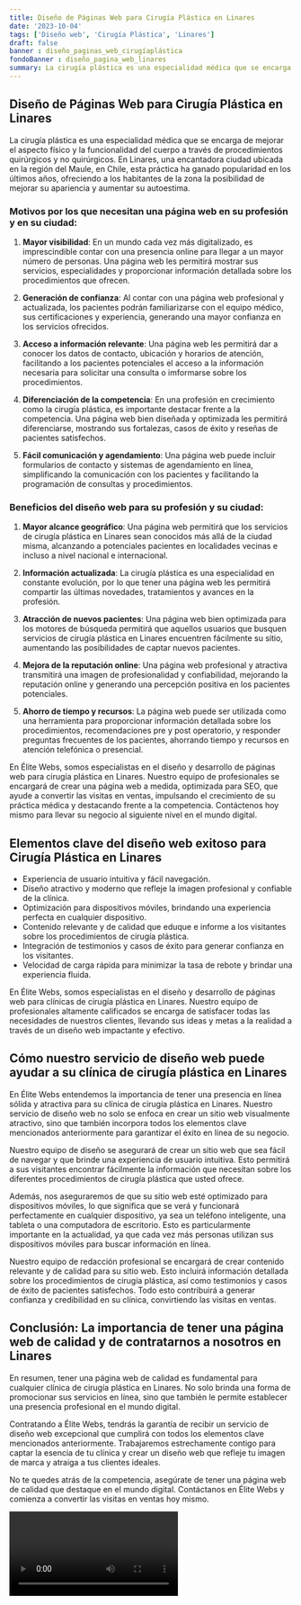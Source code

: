 ```yaml
---
title: Diseño de Páginas Web para Cirugía Plástica en Linares
date: '2023-10-04'
tags: ['Diseño web', 'Cirugía Plástica', 'Linares']
draft: false
banner : diseño_paginas_web_cirugíaplástica
fondoBanner : diseño_pagina_web_linares
summary: La cirugía plástica es una especialidad médica que se encarga de mejorar el aspecto físico y la funcionalidad del cuerpo a través de procedimientos quirúrgicos y no quirúrgicos. En Linares, una encantadora ciudad ubicada en la región del Maule, en Chile, esta práctica ha ganado popularidad en los últimos años, ofreciendo a los habitantes de la zona la posibilidad de mejorar su apariencia y aumentar su autoestima.
---
```


## Diseño de Páginas Web para Cirugía Plástica en Linares

La cirugía plástica es una especialidad médica que se encarga de mejorar el aspecto físico y la funcionalidad del cuerpo a través de procedimientos quirúrgicos y no quirúrgicos. En Linares, una encantadora ciudad ubicada en la región del Maule, en Chile, esta práctica ha ganado popularidad en los últimos años, ofreciendo a los habitantes de la zona la posibilidad de mejorar su apariencia y aumentar su autoestima.

### Motivos por los que necesitan una página web en su profesión y en su ciudad:

1. **Mayor visibilidad**: En un mundo cada vez más digitalizado, es imprescindible contar con una presencia online para llegar a un mayor número de personas. Una página web les permitirá mostrar sus servicios, especialidades y proporcionar información detallada sobre los procedimientos que ofrecen.

2. **Generación de confianza**: Al contar con una página web profesional y actualizada, los pacientes podrán familiarizarse con el equipo médico, sus certificaciones y experiencia, generando una mayor confianza en los servicios ofrecidos.

3. **Acceso a información relevante**: Una página web les permitirá dar a conocer los datos de contacto, ubicación y horarios de atención, facilitando a los pacientes potenciales el acceso a la información necesaria para solicitar una consulta o imformarse sobre los procedimientos.

4. **Diferenciación de la competencia**: En una profesión en crecimiento como la cirugía plástica, es importante destacar frente a la competencia. Una página web bien diseñada y optimizada les permitirá diferenciarse, mostrando sus fortalezas, casos de éxito y reseñas de pacientes satisfechos.

5. **Fácil comunicación y agendamiento**: Una página web puede incluir formularios de contacto y sistemas de agendamiento en línea, simplificando la comunicación con los pacientes y facilitando la programación de consultas y procedimientos.

### Beneficios del diseño web para su profesión y su ciudad:

1. **Mayor alcance geográfico**: Una página web permitirá que los servicios de cirugía plástica en Linares sean conocidos más allá de la ciudad misma, alcanzando a potenciales pacientes en localidades vecinas e incluso a nivel nacional e internacional.

2. **Información actualizada**: La cirugía plástica es una especialidad en constante evolución, por lo que tener una página web les permitirá compartir las últimas novedades, tratamientos y avances en la profesión.

3. **Atracción de nuevos pacientes**: Una página web bien optimizada para los motores de búsqueda permitirá que aquellos usuarios que busquen servicios de cirugía plástica en Linares encuentren fácilmente su sitio, aumentando las posibilidades de captar nuevos pacientes.

4. **Mejora de la reputación online**: Una página web profesional y atractiva transmitirá una imagen de profesionalidad y confiabilidad, mejorando la reputación online y generando una percepción positiva en los pacientes potenciales.

5. **Ahorro de tiempo y recursos**: La página web puede ser utilizada como una herramienta para proporcionar información detallada sobre los procedimientos, recomendaciones pre y post operatorio, y responder preguntas frecuentes de los pacientes, ahorrando tiempo y recursos en atención telefónica o presencial.

En Élite Webs, somos especialistas en el diseño y desarrollo de páginas web para cirugía plástica en Linares. Nuestro equipo de profesionales se encargará de crear una página web a medida, optimizada para SEO, que ayude a convertir las visitas en ventas, impulsando el crecimiento de su práctica médica y destacando frente a la competencia. Contáctenos hoy mismo para llevar su negocio al siguiente nivel en el mundo digital.

<GifSeo />

<Cta />

## Elementos clave del diseño web exitoso para Cirugía Plástica en Linares

- Experiencia de usuario intuitiva y fácil navegación.
- Diseño atractivo y moderno que refleje la imagen profesional y confiable de la clínica.
- Optimización para dispositivos móviles, brindando una experiencia perfecta en cualquier dispositivo.
- Contenido relevante y de calidad que eduque e informe a los visitantes sobre los procedimientos de cirugía plástica.
- Integración de testimonios y casos de éxito para generar confianza en los visitantes.
- Velocidad de carga rápida para minimizar la tasa de rebote y brindar una experiencia fluida.

En Élite Webs, somos especialistas en el diseño y desarrollo de páginas web para clínicas de cirugía plástica en Linares. Nuestro equipo de profesionales altamente calificados se encarga de satisfacer todas las necesidades de nuestros clientes, llevando sus ideas y metas a la realidad a través de un diseño web impactante y efectivo.

## Cómo nuestro servicio de diseño web puede ayudar a su clínica de cirugía plástica en Linares

En Élite Webs entendemos la importancia de tener una presencia en línea sólida y atractiva para su clínica de cirugía plástica en Linares. Nuestro servicio de diseño web no solo se enfoca en crear un sitio web visualmente atractivo, sino que también incorpora todos los elementos clave mencionados anteriormente para garantizar el éxito en línea de su negocio.

Nuestro equipo de diseño se asegurará de crear un sitio web que sea fácil de navegar y que brinde una experiencia de usuario intuitiva. Esto permitirá a sus visitantes encontrar fácilmente la información que necesitan sobre los diferentes procedimientos de cirugía plástica que usted ofrece.

Además, nos aseguraremos de que su sitio web esté optimizado para dispositivos móviles, lo que significa que se verá y funcionará perfectamente en cualquier dispositivo, ya sea un teléfono inteligente, una tableta o una computadora de escritorio. Esto es particularmente importante en la actualidad, ya que cada vez más personas utilizan sus dispositivos móviles para buscar información en línea.

Nuestro equipo de redacción profesional se encargará de crear contenido relevante y de calidad para su sitio web. Esto incluirá información detallada sobre los procedimientos de cirugía plástica, así como testimonios y casos de éxito de pacientes satisfechos. Todo esto contribuirá a generar confianza y credibilidad en su clínica, convirtiendo las visitas en ventas.

## Conclusión: La importancia de tener una página web de calidad y de contratarnos a nosotros en Linares

En resumen, tener una página web de calidad es fundamental para cualquier clínica de cirugía plástica en Linares. No solo brinda una forma de promocionar sus servicios en línea, sino que también le permite establecer una presencia profesional en el mundo digital.

Contratando a Élite Webs, tendrás la garantía de recibir un servicio de diseño web excepcional que cumplirá con todos los elementos clave mencionados anteriormente. Trabajaremos estrechamente contigo para captar la esencia de tu clínica y crear un diseño web que refleje tu imagen de marca y atraiga a tus clientes ideales.

No te quedes atrás de la competencia, asegúrate de tener una página web de calidad que destaque en el mundo digital. Contáctanos en Élite Webs y comienza a convertir las visitas en ventas hoy mismo.

<Video />

<CtaBot job='Cirugía Plástica' city='Linares'/>

<Gmaps query='Linares+españa+maps' />